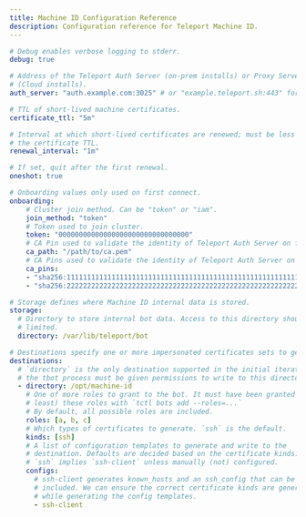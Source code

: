 ```yaml
---
title: Machine ID Configuration Reference
description: Configuration reference for Teleport Machine ID.
---
```


```yaml
# Debug enables verbose logging to stderr.
debug: true

# Address of the Teleport Auth Server (on-prem installs) or Proxy Server
# (Cloud installs).
auth_server: "auth.example.com:3025" # or "example.teleport.sh:443" for Teleport Cloud

# TTL of short-lived machine certificates.
certificate_ttl: "5m"

# Interval at which short-lived certificates are renewed; must be less than
# the certificate TTL.
renewal_interval: "1m"

# If set, quit after the first renewal.
oneshot: true

# Onboarding values only used on first connect.
onboarding:
    # Cluster join method. Can be "token" or "iam".
    join_method: "token"
    # Token used to join cluster.
    token: "00000000000000000000000000000000"
    # CA Pin used to validate the identity of Teleport Auth Server on first connect.
    ca_path: "/path/to/ca.pem"
    # CA Pins used to validate the identity of Teleport Auth Server on first connect.
    ca_pins:
    - "sha256:1111111111111111111111111111111111111111111111111111111111111111"
    - "sha256:2222222222222222222222222222222222222222222222222222222222222222"

# Storage defines where Machine ID internal data is stored.
storage:
  # Directory to store internal bot data. Access to this directory should be
  # limited.
  directory: /var/lib/teleport/bot

# Destinations specify one or more impersonated certificates sets to generate.
destinations:
  # `directory` is the only destination supported in the initial iteration;
  # the tbot process must be given permissions to write to this directory.
  - directory: /opt/machine-id
    # One of more roles to grant to the bot. It must have been granted (at
    # least) these roles with `tctl bots add --roles=...`
    # By default, all possible roles are included.
    roles: [a, b, c]
    # Which types of certificates to generate. `ssh` is the default.
    kinds: [ssh]
    # A list of configuration templates to generate and write to the
    # destination. Defaults are decided based on the certificate kinds:
    # `ssh` implies `ssh-client` unless manually (not) configured.
    configs:
      # ssh-client generates known_hosts and an ssh_config that can be
      # included. We can ensure the correct certificate kinds are generated
      # while generating the config templates.
      - ssh-client
```
